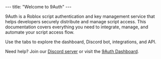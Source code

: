<RemoveMintlifyBadge />
---
title: "Welcome to 9Auth"
---

9Auth is a Roblox script authentication and key management service that helps developers securely distribute and manage script access. This documentation covers everything you need to integrate, manage, and automate your script access flow.

Use the tabs to explore the dashboard, Discord bot, integrations, and API.

Need help? Join our [Discord server](https://discord.gg/xesWuNzge2) or visit the [9Auth Dashboard](https://9auth.xyz/).

